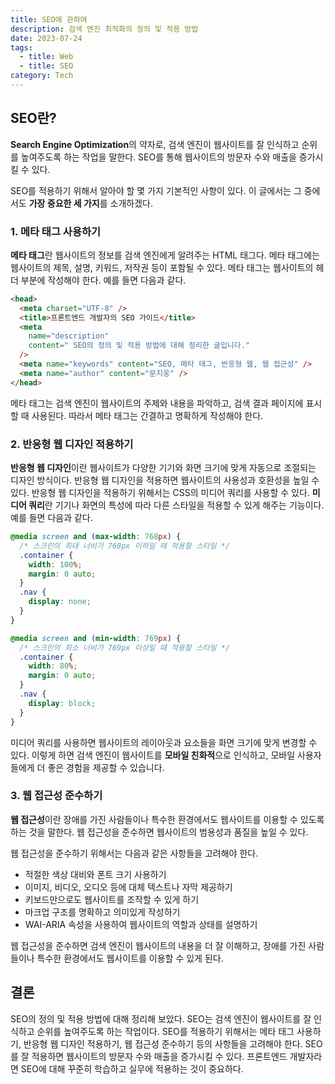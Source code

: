 ```yaml
---
title: SEO에 관하여
description: 검색 엔진 최적화의 정의 및 적용 방법
date: 2023-07-24
tags:
  - title: Web
  - title: SEO
category: Tech
---
```


## SEO란?

**Search Engine Optimization**의 약자로, 검색 엔진이 웹사이트를 잘 인식하고 순위를 높여주도록 하는 작업을 말한다.
SEO를 통해 웹사이트의 방문자 수와 매출을 증가시킬 수 있다.

SEO를 적용하기 위해서 알아야 할 몇 가지 기본적인 사항이 있다.
이 글에서는 그 중에서도 **가장 중요한 세 가지**를 소개하겠다.

### 1. 메타 태그 사용하기

**메타 태그**란 웹사이트의 정보를 검색 엔진에게 알려주는 HTML 태그다.
메타 태그에는 웹사이트의 제목, 설명, 키워드, 저작권 등이 포함될 수 있다.
메타 태그는 웹사이트의 헤더 부분에 작성해야 한다. 예를 들면 다음과 같다.

```html
<head>
  <meta charset="UTF-8" />
  <title>프론트엔드 개발자의 SEO 가이드</title>
  <meta
    name="description"
    content=" SEO의 정의 및 적용 방법에 대해 정리한 글입니다."
  />
  <meta name="keywords" content="SEO, 메타 태그, 반응형 웹, 웹 접근성" />
  <meta name="author" content="문지웅" />
</head>
```

메타 태그는 검색 엔진이 웹사이트의 주제와 내용을 파악하고, 검색 결과 페이지에 표시할 때 사용된다. 따라서 메타 태그는 간결하고 명확하게 작성해야 한다.

### 2. 반응형 웹 디자인 적용하기

**반응형 웹 디자인**이란 웹사이트가 다양한 기기와 화면 크기에 맞게 자동으로 조절되는 디자인 방식이다. 반응형 웹 디자인을 적용하면 웹사이트의 사용성과 호환성을 높일 수 있다.
반응형 웹 디자인을 적용하기 위해서는 CSS의 미디어 쿼리를 사용할 수 있다. **미디어 쿼리**란 기기나 화면의 특성에 따라 다른 스타일을 적용할 수 있게 해주는 기능이다.
예를 들면 다음과 같다.

```css
@media screen and (max-width: 768px) {
  /* 스크린의 최대 너비가 768px 이하일 때 적용할 스타일 */
  .container {
    width: 100%;
    margin: 0 auto;
  }
  .nav {
    display: none;
  }
}

@media screen and (min-width: 769px) {
  /* 스크린의 최소 너비가 769px 이상일 때 적용할 스타일 */
  .container {
    width: 80%;
    margin: 0 auto;
  }
  .nav {
    display: block;
  }
}
```

미디어 쿼리를 사용하면 웹사이트의 레이아웃과 요소들을 화면 크기에 맞게 변경할 수 있다. 이렇게 하면 검색 엔진이 웹사이트를 **모바일 친화적**으로 인식하고, 모바일 사용자들에게 더 좋은 경험을 제공할 수 있습니다.

### 3. 웹 접근성 준수하기

**웹 접근성**이란 장애를 가진 사람들이나 특수한 환경에서도 웹사이트를 이용할 수 있도록 하는 것을 말한다.
웹 접근성을 준수하면 웹사이트의 범용성과 품질을 높일 수 있다.

웹 접근성을 준수하기 위해서는 다음과 같은 사항들을 고려해야 한다.

- 적절한 색상 대비와 폰트 크기 사용하기
- 이미지, 비디오, 오디오 등에 대체 텍스트나 자막 제공하기
- 키보드만으로도 웹사이트를 조작할 수 있게 하기
- 마크업 구조를 명확하고 의미있게 작성하기
- WAI-ARIA 속성을 사용하여 웹사이트의 역할과 상태를 설명하기

웹 접근성을 준수하면 검색 엔진이 웹사이트의 내용을 더 잘 이해하고, 장애를 가진 사람들이나 특수한 환경에서도 웹사이트를 이용할 수 있게 된다.

## 결론

SEO의 정의 및 적용 방법에 대해 정리해 보았다.
SEO는 검색 엔진이 웹사이트를 잘 인식하고 순위를 높여주도록 하는 작업이다.
SEO를 적용하기 위해서는 메타 태그 사용하기, 반응형 웹 디자인 적용하기, 웹 접근성 준수하기 등의 사항들을 고려해야 한다.
SEO를 잘 적용하면 웹사이트의 방문자 수와 매출을 증가시킬 수 있다.
프론트엔드 개발자라면 SEO에 대해 꾸준히 학습하고 실무에 적용하는 것이 중요하다.
